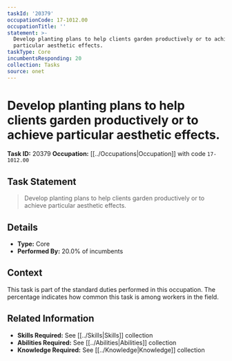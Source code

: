 ```yaml
---
taskId: '20379'
occupationCode: 17-1012.00
occupationTitle: ''
statement: >-
  Develop planting plans to help clients garden productively or to achieve
  particular aesthetic effects.
taskType: Core
incumbentsResponding: 20
collection: Tasks
source: onet
---
```

# Develop planting plans to help clients garden productively or to achieve particular aesthetic effects.

**Task ID:** 20379
**Occupation:** [[../Occupations|Occupation]] with code `17-1012.00`

## Task Statement

> Develop planting plans to help clients garden productively or to achieve particular aesthetic effects.

## Details

- **Type:** Core
- **Performed By:** 20.0% of incumbents

## Context

This task is part of the standard duties performed in this occupation. The percentage indicates how common this task is among workers in the field.

## Related Information

- **Skills Required:** See [[../Skills|Skills]] collection
- **Abilities Required:** See [[../Abilities|Abilities]] collection
- **Knowledge Required:** See [[../Knowledge|Knowledge]] collection
